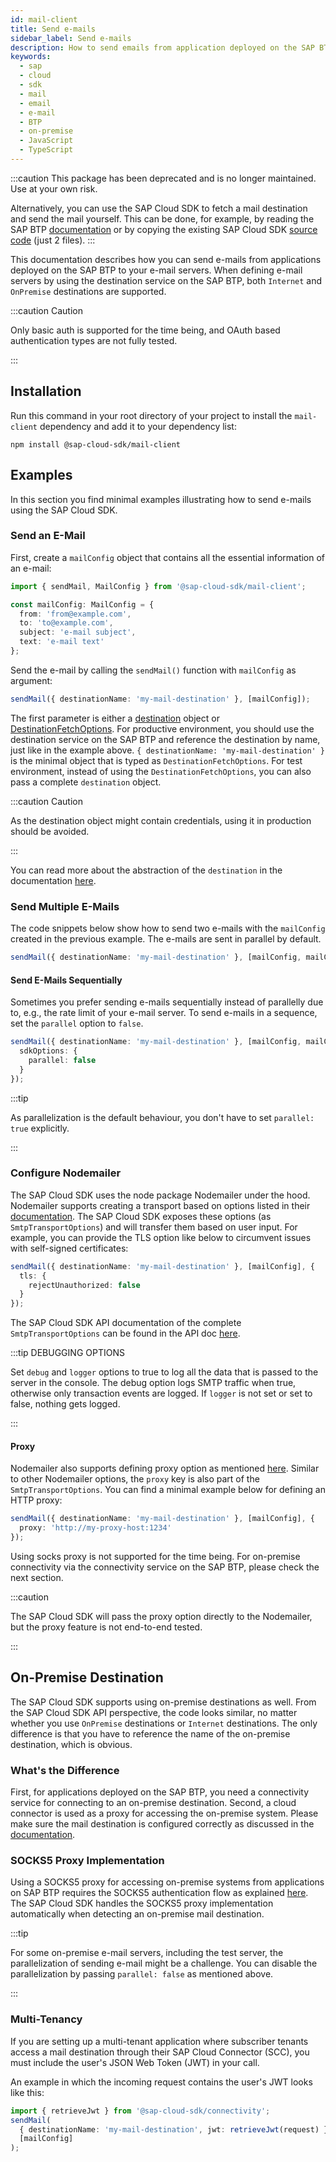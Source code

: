 ```yaml
---
id: mail-client
title: Send e-mails
sidebar_label: Send e-mails
description: How to send emails from application deployed on the SAP BTP
keywords:
  - sap
  - cloud
  - sdk
  - mail
  - email
  - e-mail
  - BTP
  - on-premise
  - JavaScript
  - TypeScript
---
```


:::caution
This package has been deprecated and is no longer maintained.
Use at your own risk.

Alternatively, you can use the SAP Cloud SDK to fetch a mail destination and send the mail yourself.
This can be done, for example, by reading the SAP BTP [documentation](https://help.sap.com/docs/connectivity/sap-btp-connectivity-cf/using-tcp-protocol-for-cloud-applications?locale=en-US) or by copying the existing SAP Cloud SDK [source code](https://github.com/SAP/cloud-sdk-js/tree/v3-main/packages/mail-client/src) (just 2 files).
:::

This documentation describes how you can send e-mails from applications deployed on the SAP BTP to your e-mail servers.
When defining e-mail servers by using the destination service on the SAP BTP, both `Internet` and `OnPremise` destinations are supported.

:::caution Caution

Only basic auth is supported for the time being, and OAuth based authentication types are not fully tested.

:::

## Installation

Run this command in your root directory of your project to install the `mail-client` dependency and add it to your dependency list:

```
npm install @sap-cloud-sdk/mail-client
```

## Examples

In this section you find minimal examples illustrating how to send e-mails using the SAP Cloud SDK.

### Send an E-Mail

First, create a `mailConfig` object that contains all the essential information of an e-mail:

<!-- vale off -->

```ts
import { sendMail, MailConfig } from '@sap-cloud-sdk/mail-client';

const mailConfig: MailConfig = {
  from: 'from@example.com',
  to: 'to@example.com',
  subject: 'e-mail subject',
  text: 'e-mail text'
};
```

<!-- vale on -->

Send the e-mail by calling the `sendMail()` function with `mailConfig` as argument:

```ts
sendMail({ destinationName: 'my-mail-destination' }, [mailConfig]);
```

The first parameter is either a [destination](pathname:///api/v3/interfaces/sap-cloud-sdk_connectivity.Destination) object or [DestinationFetchOptions](pathname:///api/v3/interfaces/sap-cloud-sdk_connectivity.DestinationFetchOptions).
For productive environment, you should use the destination service on the SAP BTP and reference the destination by name, just like in the example above.
`{ destinationName: 'my-mail-destination' }` is the minimal object that is typed as `DestinationFetchOptions`.
For test environment, instead of using the `DestinationFetchOptions`, you can also pass a complete `destination` object.

:::caution Caution

As the destination object might contain credentials, using it in production should be avoided.

:::

You can read more about the abstraction of the `destination` in the documentation [here](../connectivity/destination.mdx).

### Send Multiple E-Mails

The code snippets below show how to send two e-mails with the `mailConfig` created in the previous example.
The e-mails are sent in parallel by default.

```ts
sendMail({ destinationName: 'my-mail-destination' }, [mailConfig, mailConfig]);
```

#### Send E-Mails Sequentially

Sometimes you prefer sending e-mails sequentially instead of parallelly due to, e.g., the rate limit of your e-mail server.
To send e-mails in a sequence, set the `parallel` option to `false`.

```ts
sendMail({ destinationName: 'my-mail-destination' }, [mailConfig, mailConfig], {
  sdkOptions: {
    parallel: false
  }
});
```

:::tip

As parallelization is the default behaviour, you don't have to set `parallel: true` explicitly.

:::

### Configure Nodemailer

The SAP Cloud SDK uses the node package Nodemailer under the hood.
Nodemailer supports creating a transport based on options listed in their [documentation](https://nodemailer.com/smtp/).
The SAP Cloud SDK exposes these options (as `SmtpTransportOptions`) and will transfer them based on user input.
For example, you can provide the TLS option like below to circumvent issues with self-signed certificates:

```ts
sendMail({ destinationName: 'my-mail-destination' }, [mailConfig], {
  tls: {
    rejectUnauthorized: false
  }
});
```

The SAP Cloud SDK API documentation of the complete `SmtpTransportOptions` can be found in the API doc [here](pathname:///api/v3/interfaces/sap-cloud-sdk_mail_client.SmtpTransportOptions).

:::tip DEBUGGING OPTIONS

Set `debug` and `logger` options to true to log all the data that is passed to the server in the console.
The debug option logs SMTP traffic when true, otherwise only transaction events are logged.
If `logger` is not set or set to false, nothing gets logged.

:::

#### Proxy

Nodemailer also supports defining proxy option as mentioned [here](https://nodemailer.com/smtp/proxies/).
Similar to other Nodemailer options, the `proxy` key is also part of the `SmtpTransportOptions`.
You can find a minimal example below for defining an HTTP proxy:

```ts
sendMail({ destinationName: 'my-mail-destination' }, [mailConfig], {
  proxy: 'http://my-proxy-host:1234'
});
```

Using socks proxy is not supported for the time being.
For on-premise connectivity via the connectivity service on the SAP BTP, please check the next section.

:::caution

The SAP Cloud SDK will pass the proxy option directly to the Nodemailer, but the proxy feature is not end-to-end tested.

:::

## On-Premise Destination

The SAP Cloud SDK supports using on-premise destinations as well.
From the SAP Cloud SDK API perspective, the code looks similar, no matter whether you use `OnPremise` destinations or `Internet` destinations.
The only difference is that you have to reference the name of the on-premise destination, which is obvious.

### What's the Difference

First, for applications deployed on the SAP BTP, you need a connectivity service for connecting to an on-premise destination.
Second, a cloud connector is used as a proxy for accessing the on-premise system.
Please make sure the mail destination is configured correctly as discussed in the [documentation](https://help.sap.com/docs/connectivity/sap-btp-connectivity-cf/create-mail-destinations).

### SOCKS5 Proxy Implementation

Using a SOCKS5 proxy for accessing on-premise systems from applications on SAP BTP requires the SOCKS5 authentication flow as explained [here](https://help.sap.com/docs/CP_CONNECTIVITY/cca91383641e40ffbe03bdc78f00f681/cd1583775afa43f0bb9ec69d9dbcc880.html?locale=en-US).
The SAP Cloud SDK handles the SOCKS5 proxy implementation automatically when detecting an on-premise mail destination.

:::tip

For some on-premise e-mail servers, including the test server, the parallelization of sending e-mail might be a challenge.
You can disable the parallelization by passing `parallel: false` as mentioned above.

:::

### Multi-Tenancy

If you are setting up a multi-tenant application where subscriber tenants access a mail destination through their SAP Cloud Connector (SCC), you must include the user's JSON Web Token (JWT) in your call.

An example in which the incoming request contains the user's JWT looks like this:

```ts
import { retrieveJwt } from '@sap-cloud-sdk/connectivity';
sendMail(
  { destinationName: 'my-mail-destination', jwt: retrieveJwt(request) },
  [mailConfig]
);
```
